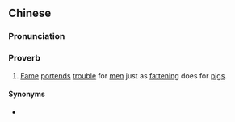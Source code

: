{{also|人怕出名猪怕壮}}
==Chinese==
{{zh-forms|s=人怕出名猪怕壮|type=112111}}

===Pronunciation===
{{zh-pron
|m=rén pà chūmíng zhū pà zhuàng
|c=jan4 paa3 ceot1 meng4-2 zyu1 paa3 zong3
|cat=prov
}}

===Proverb===
{{zh-proverb}}

# [[fame|Fame]] [[portend]]s [[trouble]] for [[men]] just as [[fatten]]ing does for [[pig]]s.

====Synonyms====
* {{zh-l|人怕出名豬怕肥}}